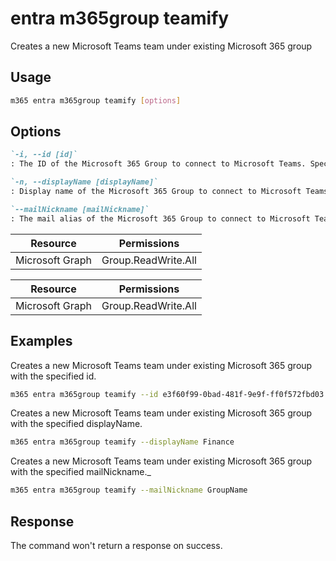 
# entra m365group teamify

Creates a new Microsoft Teams team under existing Microsoft 365 group

## Usage

```sh
m365 entra m365group teamify [options]
```

## Options

```md definition-list
`-i, --id [id]`
: The ID of the Microsoft 365 Group to connect to Microsoft Teams. Specify either `id`, `displayName` or `mailNickname`, but not multiple.

`-n, --displayName [displayName]`
: Display name of the Microsoft 365 Group to connect to Microsoft Teams. Specify either `id`, `displayName` or `mailNickname`, but not multiple.

`--mailNickname [mailNickname]`
: The mail alias of the Microsoft 365 Group to connect to Microsoft Teams. Specify either `id`, `displayName` or `mailNickname`, but not multiple.
```

<Global />

<Tabs>
  <TabItem value="Delegated">

  | Resource        | Permissions         |
  |-----------------|---------------------|
  | Microsoft Graph | Group.ReadWrite.All |

  </TabItem>
  <TabItem value="Application">

  | Resource        | Permissions         |
  |-----------------|---------------------|
  | Microsoft Graph | Group.ReadWrite.All |

  </TabItem>
</Tabs>

## Examples

Creates a new Microsoft Teams team under existing Microsoft 365 group with the specified id.

```sh
m365 entra m365group teamify --id e3f60f99-0bad-481f-9e9f-ff0f572fbd03
```

Creates a new Microsoft Teams team under existing Microsoft 365 group with the specified displayName.

```sh
m365 entra m365group teamify --displayName Finance
```

Creates a new Microsoft Teams team under existing Microsoft 365 group with the specified mailNickname._

```sh
m365 entra m365group teamify --mailNickname GroupName
```

## Response

The command won't return a response on success.